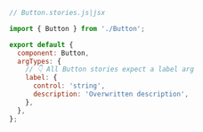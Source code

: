 ```js
// Button.stories.js|jsx

import { Button } from './Button';

export default {
  component: Button,
  argTypes: {
    // 👇 All Button stories expect a label arg
    label: {
      control: 'string',
      description: 'Overwritten description',
    },
  },
};
```
